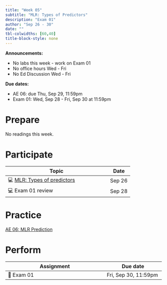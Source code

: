 ```yaml
---
title: "Week 05"
subtitle: "MLR: Types of Predictors"
description: "Exam 01"
author: "Sep 26 - 30"
date: ""
tbl-colwidths: [60,40]
title-block-style: none
---
```


::: callout-important
**Announcements:**

-   No labs this week  - work on Exam 01
-   No office hours Wed - Fri
-   No Ed Discussion Wed - Fri

**Due dates:**

-   AE 06: due Thu, Sep 29, 11:59pm
-   Exam 01: Wed, Sep 28 - Fri, Sep 30 at 11:59pm
:::

# Prepare

No readings this week.

# Participate

+----------------------------------------------------------------+--------------+
| Topic                                                          | Date         |
+================================================================+==============+
| 💻 [MLR: Types of predictors](../slides/09-mlr-predictors.qmd) | Sep 26       |
+----------------------------------------------------------------+--------------+
| 💻 Exam 01 review                                              | Sep 28       |
+----------------------------------------------------------------+--------------+

# Practice

[AE 06: MLR Prediction](../ae/ae-06-prediction.qmd)

# Perform

+--------------------------------------------+-------------------------+
| Assignment                                 | Due date                |
+============================================+=========================+
| 📝 Exam 01                                 | Fri, Sep 30, 11:59pm    |
+--------------------------------------------+-------------------------+
